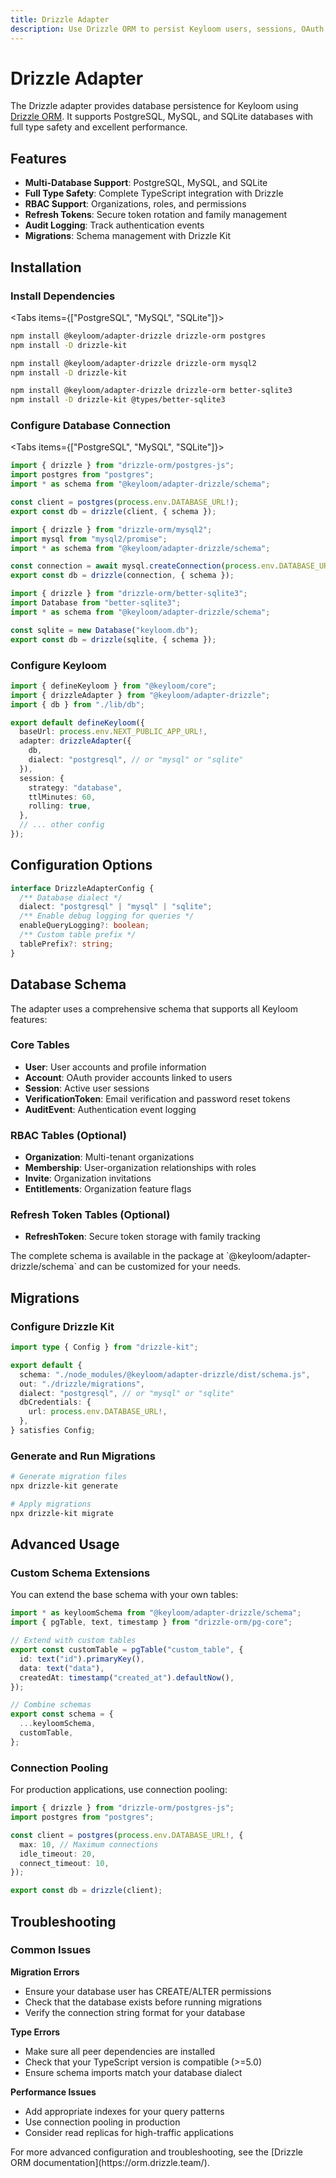 ```yaml
---
title: Drizzle Adapter
description: Use Drizzle ORM to persist Keyloom users, sessions, OAuth accounts, and RBAC with PostgreSQL, MySQL, or SQLite.
---
```



# Drizzle Adapter

The Drizzle adapter provides database persistence for Keyloom using [Drizzle ORM](https://orm.drizzle.team/). It supports PostgreSQL, MySQL, and SQLite databases with full type safety and excellent performance.

## Features

- **Multi-Database Support**: PostgreSQL, MySQL, and SQLite
- **Full Type Safety**: Complete TypeScript integration with Drizzle
- **RBAC Support**: Organizations, roles, and permissions
- **Refresh Tokens**: Secure token rotation and family management
- **Audit Logging**: Track authentication events
- **Migrations**: Schema management with Drizzle Kit

## Installation

<Steps>
<Step>

### Install Dependencies

<Tabs items={["PostgreSQL", "MySQL", "SQLite"]}>
<Tab value="PostgreSQL">

```bash
npm install @keyloom/adapter-drizzle drizzle-orm postgres
npm install -D drizzle-kit
```

</Tab>
<Tab value="MySQL">

```bash
npm install @keyloom/adapter-drizzle drizzle-orm mysql2
npm install -D drizzle-kit
```

</Tab>
<Tab value="SQLite">

```bash
npm install @keyloom/adapter-drizzle drizzle-orm better-sqlite3
npm install -D drizzle-kit @types/better-sqlite3
```

</Tab>
</Tabs>

</Step>

<Step>

### Configure Database Connection

<Tabs items={["PostgreSQL", "MySQL", "SQLite"]}>
<Tab value="PostgreSQL">

```typescript title="lib/db.ts"
import { drizzle } from "drizzle-orm/postgres-js";
import postgres from "postgres";
import * as schema from "@keyloom/adapter-drizzle/schema";

const client = postgres(process.env.DATABASE_URL!);
export const db = drizzle(client, { schema });
```

</Tab>
<Tab value="MySQL">

```typescript title="lib/db.ts"
import { drizzle } from "drizzle-orm/mysql2";
import mysql from "mysql2/promise";
import * as schema from "@keyloom/adapter-drizzle/schema";

const connection = await mysql.createConnection(process.env.DATABASE_URL!);
export const db = drizzle(connection, { schema });
```

</Tab>
<Tab value="SQLite">

```typescript title="lib/db.ts"
import { drizzle } from "drizzle-orm/better-sqlite3";
import Database from "better-sqlite3";
import * as schema from "@keyloom/adapter-drizzle/schema";

const sqlite = new Database("keyloom.db");
export const db = drizzle(sqlite, { schema });
```

</Tab>
</Tabs>

</Step>

<Step>

### Configure Keyloom

```typescript title="keyloom.config.ts"
import { defineKeyloom } from "@keyloom/core";
import { drizzleAdapter } from "@keyloom/adapter-drizzle";
import { db } from "./lib/db";

export default defineKeyloom({
  baseUrl: process.env.NEXT_PUBLIC_APP_URL!,
  adapter: drizzleAdapter({
    db,
    dialect: "postgresql", // or "mysql" or "sqlite"
  }),
  session: {
    strategy: "database",
    ttlMinutes: 60,
    rolling: true,
  },
  // ... other config
});
```

</Step>
</Steps>

## Configuration Options

```typescript
interface DrizzleAdapterConfig {
  /** Database dialect */
  dialect: "postgresql" | "mysql" | "sqlite";
  /** Enable debug logging for queries */
  enableQueryLogging?: boolean;
  /** Custom table prefix */
  tablePrefix?: string;
}
```

## Database Schema

The adapter uses a comprehensive schema that supports all Keyloom features:

### Core Tables

- **User**: User accounts and profile information
- **Account**: OAuth provider accounts linked to users
- **Session**: Active user sessions
- **VerificationToken**: Email verification and password reset tokens
- **AuditEvent**: Authentication event logging

### RBAC Tables (Optional)

- **Organization**: Multi-tenant organizations
- **Membership**: User-organization relationships with roles
- **Invite**: Organization invitations
- **Entitlements**: Organization feature flags

### Refresh Token Tables (Optional)

- **RefreshToken**: Secure token storage with family tracking

<Callout>
  The complete schema is available in the package at
  `@keyloom/adapter-drizzle/schema` and can be customized for your needs.
</Callout>

## Migrations

<Steps>
<Step>

### Configure Drizzle Kit

```typescript title="drizzle.config.ts"
import type { Config } from "drizzle-kit";

export default {
  schema: "./node_modules/@keyloom/adapter-drizzle/dist/schema.js",
  out: "./drizzle/migrations",
  dialect: "postgresql", // or "mysql" or "sqlite"
  dbCredentials: {
    url: process.env.DATABASE_URL!,
  },
} satisfies Config;
```

</Step>

<Step>

### Generate and Run Migrations

```bash
# Generate migration files
npx drizzle-kit generate

# Apply migrations
npx drizzle-kit migrate
```

</Step>
</Steps>

## Advanced Usage

### Custom Schema Extensions

You can extend the base schema with your own tables:

```typescript title="lib/schema.ts"
import * as keyloomSchema from "@keyloom/adapter-drizzle/schema";
import { pgTable, text, timestamp } from "drizzle-orm/pg-core";

// Extend with custom tables
export const customTable = pgTable("custom_table", {
  id: text("id").primaryKey(),
  data: text("data"),
  createdAt: timestamp("created_at").defaultNow(),
});

// Combine schemas
export const schema = {
  ...keyloomSchema,
  customTable,
};
```

### Connection Pooling

For production applications, use connection pooling:

```typescript title="lib/db.ts"
import { drizzle } from "drizzle-orm/postgres-js";
import postgres from "postgres";

const client = postgres(process.env.DATABASE_URL!, {
  max: 10, // Maximum connections
  idle_timeout: 20,
  connect_timeout: 10,
});

export const db = drizzle(client);
```

## Troubleshooting

### Common Issues

**Migration Errors**

- Ensure your database user has CREATE/ALTER permissions
- Check that the database exists before running migrations
- Verify the connection string format for your database

**Type Errors**

- Make sure all peer dependencies are installed
- Check that your TypeScript version is compatible (>=5.0)
- Ensure schema imports match your database dialect

**Performance Issues**

- Add appropriate indexes for your query patterns
- Use connection pooling in production
- Consider read replicas for high-traffic applications

<Callout>
  For more advanced configuration and troubleshooting, see the [Drizzle ORM
  documentation](https://orm.drizzle.team/).
</Callout>
